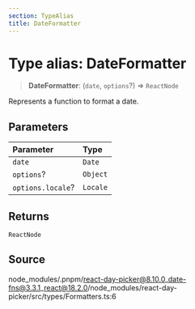 ```yaml
---
section: TypeAlias
title: DateFormatter
---
```


# Type alias: DateFormatter

> **DateFormatter**: (`date`, `options`?) => `ReactNode`

Represents a function to format a date.

## Parameters

| Parameter | Type |
| :------ | :------ |
| `date` | `Date` |
| `options`? | `Object` |
| `options.locale`? | `Locale` |

## Returns

`ReactNode`

## Source

node\_modules/.pnpm/react-day-picker@8.10.0\_date-fns@3.3.1\_react@18.2.0/node\_modules/react-day-picker/src/types/Formatters.ts:6
